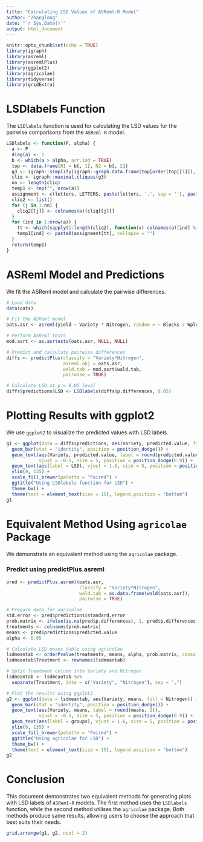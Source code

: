 ```yaml
---
title: "Calculating LSD Values of ASReml-R Model"
author: "Zhanglong"
date: "`r Sys.Date()`"
output: html_document
---
```


```r
knitr::opts_chunk$set(echo = TRUE)
library(igraph)
library(asreml)
library(asremlPlus)
library(ggplot2)
library(agricolae)
library(tidyverse)
library(gridExtra)
```

# LSDlabels Function
The ```LSDlabels``` function is used for calculating the LSD values for the pairwise comparisons from the ```ASReml-R``` model.

```r
LSDlabels <- function(P, alpha) {
  a <- P
  diag(a) <- 1
  b <- which(a > alpha, arr.ind = TRUE)
  top <- data.frame(N1 = b[, 1], N2 = b[, 2])
  g3 <- igraph::simplify(igraph::graph.data.frame(top[order(top[[1]]), ], directed = FALSE))
  cliq <- igraph::maximal.cliques(g3)
  nn <- length(cliq)
  temp1 <- rep("", nrow(a))
  assignment <- c(letters, LETTERS, paste(letters, '.', sep = ''), paste(LETTERS, '.', sep = ''))
  cliq2 <- list()
  for (j in 1:nn) {
    cliq2[[j]] <- colnames(a)[cliq[[j]]]
  }
  for (ind in 1:nrow(a)) {
    tt <- which(sapply(1:length(cliq2), function(x) colnames(a)[ind] %in% cliq2[[x]]) == TRUE)
    temp1[ind] <- paste0(assignment[tt], collapse = "")
  }
  return(temp1)
}
```


# ASReml Model and Predictions
We fit the ASReml model and calculate the pairwise differences.

```r
# Load data
data(oats)

# Fit the ASReml model
oats.asr <- asreml(yield ~ Variety * Nitrogen, random = ~ Blocks / Wplots, data = oats)

# Perform ASReml tests
mod.asrt <- as.asrtests(oats.asr, NULL, NULL)

# Predict and calculate pairwise differences
diffs <- predictPlus(classify = "Variety*Nitrogen",
                     asreml.obj = oats.asr,
                     wald.tab = mod.asrt$wald.tab,
                     pairwise = TRUE)

# Calculate LSD at p = 0.05 level
diffs$predictions$LSD <- LSDlabels(diffs$p.differences, 0.05)
```


# Plotting Results with ggplot2
We use ```ggplot2``` to visualize the predicted values with LSD labels.

```r
g1 <- ggplot(data = diffs$predictions, aes(Variety, predicted.value, fill = Nitrogen)) +
  geom_bar(stat = "identity", position = position_dodge()) +
  geom_text(aes(Variety, predicted.value, label = round(predicted.value, 2)), 
            vjust = -0.5, size = 5, position = position_dodge(0.9)) + 
  geom_text(aes(label = LSD), vjust = 1.6, size = 5, position = position_dodge(0.9)) +
  ylim(0, 135) +
  scale_fill_brewer(palette = "Paired") +
  ggtitle("Using LSDlabels function for LSD") +
  theme_bw() +
  theme(text = element_text(size = 15), legend.position = "bottom")
g1
```


# Equivalent Method Using ```agricolae``` Package
We demonstrate an equivalent method using the ```agricolae``` package.

### Predict using predictPlus.asreml
```r
pred <- predictPlus.asreml(oats.asr, 
                           classify = "Variety*Nitrogen", 
                           wald.tab = as.data.frame(wald(oats.asr)), 
                           pairwise = TRUE)

# Prepare data for agricolae
std.error <- pred$predictions$standard.error
prob.matrix <- ifelse(is.na(pred$p.differences), 1, pred$p.differences)
treatments <- colnames(prob.matrix)
means <- pred$predictions$predicted.value
alpha <- 0.05

# Calculate LSD means table using agricolae
lsdmeantab <- orderPvalue(treatments, means, alpha, prob.matrix, console = TRUE)
lsdmeantab$Treatment <- rownames(lsdmeantab)

# Split Treatment column into Variety and Nitrogen
lsdmeantab <- lsdmeantab %>% 
  separate(Treatment, into = c("Variety", "Nitrogen"), sep = ",")

# Plot the results using ggplot2
g2 <- ggplot(data = lsdmeantab, aes(Variety, means, fill = Nitrogen)) +
  geom_bar(stat = "identity", position = position_dodge()) +
  geom_text(aes(Variety, means, label = round(means, 2)), 
            vjust = -0.5, size = 5, position = position_dodge(0.9)) + 
  geom_text(aes(label = groups), vjust = 1.6, size = 5, position = position_dodge(0.9)) +
  ylim(0, 135) +
  scale_fill_brewer(palette = "Paired") +
  ggtitle("Using agricolae for LSD") +
  theme_bw() +
  theme(text = element_text(size = 15), legend.position = "bottom")
g2
```

# Conclusion

This document demonstrates two equivalent methods for generating plots with LSD labels of ```ASReml-R``` models. The first method uses the ```LSDlabels``` function, while the second method utilises the ```agricolae``` package. Both methods produce same results, allowing users to choose the approach that best suits their needs.

```r
grid.arrange(g1, g2, ncol = 2)
```






